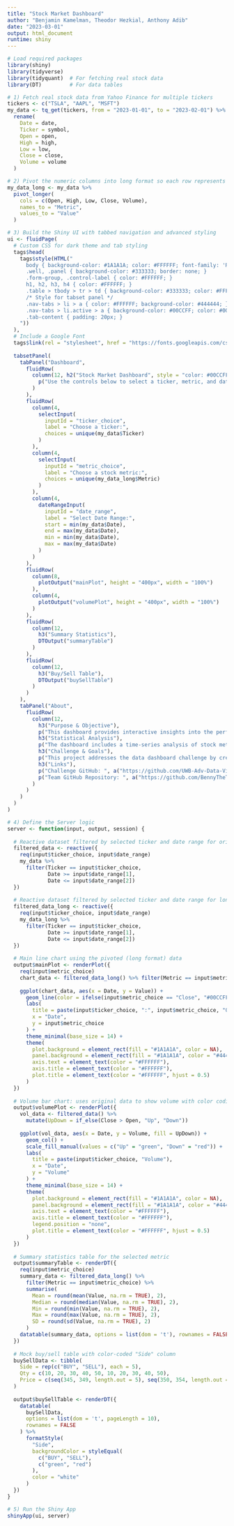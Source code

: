 ```yaml
---
title: "Stock Market Dashboard"
author: "Benjamin Kamelman, Theodor Hezkial, Anthony Adib"
date: "2023-03-01"
output: html_document
runtime: shiny
---
```


```r
# Load required packages
library(shiny)
library(tidyverse)
library(tidyquant)  # For fetching real stock data
library(DT)         # For data tables

# 1) Fetch real stock data from Yahoo Finance for multiple tickers
tickers <- c("TSLA", "AAPL", "MSFT")
my_data <- tq_get(tickers, from = "2023-01-01", to = "2023-02-01") %>%
  rename(
    Date = date,
    Ticker = symbol,
    Open = open,
    High = high,
    Low = low,
    Close = close,
    Volume = volume
  )

# 2) Pivot the numeric columns into long format so each row represents a date and a metric
my_data_long <- my_data %>%
  pivot_longer(
    cols = c(Open, High, Low, Close, Volume),
    names_to = "Metric",
    values_to = "Value"
  )

# 3) Build the Shiny UI with tabbed navigation and advanced styling
ui <- fluidPage(
  # Custom CSS for dark theme and tab styling
  tags$head(
    tags$style(HTML("
      body { background-color: #1A1A1A; color: #FFFFFF; font-family: 'Roboto', sans-serif; }
      .well, .panel { background-color: #333333; border: none; }
      .form-group, .control-label { color: #FFFFFF; }
      h1, h2, h3, h4 { color: #FFFFFF; }
      .table > tbody > tr > td { background-color: #333333; color: #FFFFFF; }
      /* Style for tabset panel */
      .nav-tabs > li > a { color: #FFFFFF; background-color: #444444; }
      .nav-tabs > li.active > a { background-color: #00CCFF; color: #000000; }
      .tab-content { padding: 20px; }
    "))
  ),
  # Include a Google Font
  tags$link(rel = "stylesheet", href = "https://fonts.googleapis.com/css?family=Roboto"),
  
  tabsetPanel(
    tabPanel("Dashboard",
      fluidRow(
        column(12, h2("Stock Market Dashboard", style = "color: #00CCFF;"), br(),
          p("Use the controls below to select a ticker, metric, and date range to explore the data.")
        )
      ),
      fluidRow(
        column(4,
          selectInput(
            inputId = "ticker_choice",
            label = "Choose a ticker:",
            choices = unique(my_data$Ticker)
          )
        ),
        column(4,
          selectInput(
            inputId = "metric_choice",
            label = "Choose a stock metric:",
            choices = unique(my_data_long$Metric)
          )
        ),
        column(4,
          dateRangeInput(
            inputId = "date_range",
            label = "Select Date Range:",
            start = min(my_data$Date),
            end = max(my_data$Date),
            min = min(my_data$Date),
            max = max(my_data$Date)
          )
        )
      ),
      fluidRow(
        column(8,
          plotOutput("mainPlot", height = "400px", width = "100%")
        ),
        column(4,
          plotOutput("volumePlot", height = "400px", width = "100%")
        )
      ),
      fluidRow(
        column(12,
          h3("Summary Statistics"),
          DTOutput("summaryTable")
        )
      ),
      fluidRow(
        column(12,
          h3("Buy/Sell Table"),
          DTOutput("buySellTable")
        )
      )
    ),
    tabPanel("About",
      fluidRow(
        column(12,
          h3("Purpose & Objective"),
          p("This dashboard provides interactive insights into the performance of selected stock tickers. Users can select a ticker, choose a metric, and filter by date range to explore trends over time."),
          h3("Statistical Analysis"),
          p("The dashboard includes a time-series analysis of stock metrics and volume trends. Summary statistics (mean, median, min, max, standard deviation) are provided for the selected metric. The volume chart uses color coding (green for up days and red for down days) to indicate market behavior. Limitations include a fixed date range and the use of historical data."),
          h3("Challenge & Goals"),
          p("This project addresses the data dashboard challenge by creating an interactive, visually engaging tool for exploring stock market data. Our goal is to help investors and analysts gain clarity on market trends through dynamic visualizations."),
          h3("Links"),
          p("Challenge GitHub: ", a("https://github.com/UWB-Adv-Data-Vis-2025-Wi-A/data-challenge-nyc-311-stockmarket_data_dashboard", href = "https://github.com/UWB-Adv-Data-Vis-2025-Wi-A/data-challenge-nyc-311-stockmarket_data_dashboard", target="_blank")),
          p("Team GitHub Repository: ", a("https://github.com/BennyTheTree/Data-Vis-412-Project", href = "https://github.com/BennyTheTree/Data-Vis-412-Project", target="_blank"))
        )
      )
    )
  )
)

# 4) Define the Server logic
server <- function(input, output, session) {
  
  # Reactive dataset filtered by selected ticker and date range for original data
  filtered_data <- reactive({
    req(input$ticker_choice, input$date_range)
    my_data %>% 
      filter(Ticker == input$ticker_choice,
             Date >= input$date_range[1],
             Date <= input$date_range[2])
  })
  
  # Reactive dataset filtered by selected ticker and date range for long-format data
  filtered_data_long <- reactive({
    req(input$ticker_choice, input$date_range)
    my_data_long %>% 
      filter(Ticker == input$ticker_choice,
             Date >= input$date_range[1],
             Date <= input$date_range[2])
  })
  
  # Main line chart using the pivoted (long format) data
  output$mainPlot <- renderPlot({
    req(input$metric_choice)
    chart_data <- filtered_data_long() %>% filter(Metric == input$metric_choice)
    
    ggplot(chart_data, aes(x = Date, y = Value)) +
      geom_line(color = ifelse(input$metric_choice == "Close", "#00CCFF", "white"), size = 1.2) +
      labs(
        title = paste(input$ticker_choice, ":", input$metric_choice, "Over Time"),
        x = "Date",
        y = input$metric_choice
      ) +
      theme_minimal(base_size = 14) +
      theme(
        plot.background = element_rect(fill = "#1A1A1A", color = NA),
        panel.background = element_rect(fill = "#1A1A1A", color = "#444444"),
        axis.text = element_text(color = "#FFFFFF"),
        axis.title = element_text(color = "#FFFFFF"),
        plot.title = element_text(color = "#FFFFFF", hjust = 0.5)
      )
  })
  
  # Volume bar chart: uses original data to show volume with color coding based on price movement
  output$volumePlot <- renderPlot({
    vol_data <- filtered_data() %>%
      mutate(UpDown = if_else(Close > Open, "Up", "Down"))
    
    ggplot(vol_data, aes(x = Date, y = Volume, fill = UpDown)) +
      geom_col() +
      scale_fill_manual(values = c("Up" = "green", "Down" = "red")) +
      labs(
        title = paste(input$ticker_choice, "Volume"),
        x = "Date",
        y = "Volume"
      ) +
      theme_minimal(base_size = 14) +
      theme(
        plot.background = element_rect(fill = "#1A1A1A", color = NA),
        panel.background = element_rect(fill = "#1A1A1A", color = "#444444"),
        axis.text = element_text(color = "#FFFFFF"),
        axis.title = element_text(color = "#FFFFFF"),
        legend.position = "none",
        plot.title = element_text(color = "#FFFFFF", hjust = 0.5)
      )
  })
  
  # Summary statistics table for the selected metric
  output$summaryTable <- renderDT({
    req(input$metric_choice)
    summary_data <- filtered_data_long() %>%
      filter(Metric == input$metric_choice) %>%
      summarise(
        Mean = round(mean(Value, na.rm = TRUE), 2),
        Median = round(median(Value, na.rm = TRUE), 2),
        Min = round(min(Value, na.rm = TRUE), 2),
        Max = round(max(Value, na.rm = TRUE), 2),
        SD = round(sd(Value, na.rm = TRUE), 2)
      )
    datatable(summary_data, options = list(dom = 't'), rownames = FALSE)
  })
  
  # Mock buy/sell table with color-coded "Side" column
  buySellData <- tibble(
    Side = rep(c("BUY", "SELL"), each = 5),
    Qty = c(10, 20, 30, 40, 50, 10, 20, 30, 40, 50),
    Price = c(seq(345, 349, length.out = 5), seq(350, 354, length.out = 5))
  )
  
  output$buySellTable <- renderDT({
    datatable(
      buySellData,
      options = list(dom = 't', pageLength = 10),
      rownames = FALSE
    ) %>%
      formatStyle(
        "Side",
        backgroundColor = styleEqual(
          c("BUY", "SELL"), 
          c("green", "red")
        ),
        color = "white"
      )
  })
}

# 5) Run the Shiny App
shinyApp(ui, server)
```